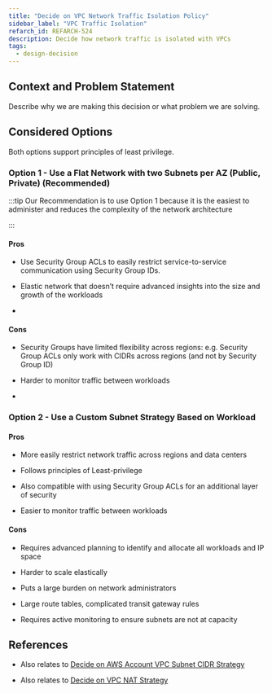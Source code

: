 ```yaml
---
title: "Decide on VPC Network Traffic Isolation Policy"
sidebar_label: "VPC Traffic Isolation"
refarch_id: REFARCH-524
description: Decide how network traffic is isolated with VPCs
tags:
  - design-decision
---
```



## Context and Problem Statement

Describe why we are making this decision or what problem we are solving.

## Considered Options

Both options support principles of least privilege.

### Option 1 - Use a Flat Network with two Subnets per AZ (Public, Private) (Recommended)

:::tip Our Recommendation is to use Option 1 because it is the easiest to administer and reduces the complexity of the
network architecture

:::

#### Pros

- Use Security Group ACLs to easily restrict service-to-service communication using Security Group IDs.

- Elastic network that doesn’t require advanced insights into the size and growth of the workloads

-

#### Cons

- Security Groups have limited flexibility across regions: e.g. Security Group ACLs only work with CIDRs across regions
  (and not by Security Group ID)

- Harder to monitor traffic between workloads

-

### Option 2 - Use a Custom Subnet Strategy Based on Workload

#### Pros

- More easily restrict network traffic across regions and data centers

- Follows principles of Least-privilege

- Also compatible with using Security Group ACLs for an additional layer of security

- Easier to monitor traffic between workloads

#### Cons

- Requires advanced planning to identify and allocate all workloads and IP space

- Harder to scale elastically

- Puts a large burden on network administrators

- Large route tables, complicated transit gateway rules

- Requires active monitoring to ensure subnets are not at capacity

## References

- Also relates to
  [Decide on AWS Account VPC Subnet CIDR Strategy](/layers/network/design-decisions/decide-on-aws-account-vpc-subnet-cidr-strategy)

- Also relates to [Decide on VPC NAT Strategy](/layers/network/design-decisions/decide-on-vpc-nat-strategy)

